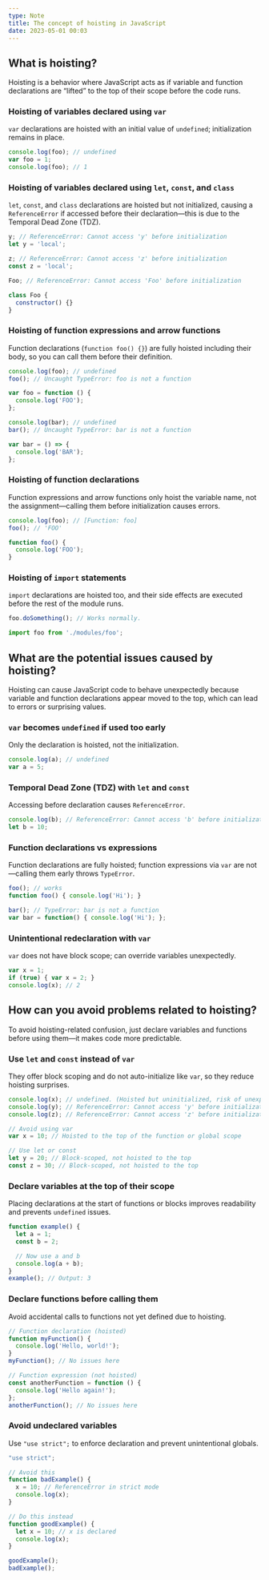 ```yaml
---
type: Note
title: The concept of hoisting in JavaScript
date: 2023-05-01 00:03
---
```


## What is hoisting?
Hoisting is a behavior where JavaScript acts as if variable and function declarations are “lifted” to the top of their scope before the code runs.
### Hoisting of variables declared using `var`
`var` declarations are hoisted with an initial value of `undefined`; initialization remains in place.

```javascript
console.log(foo); // undefined
var foo = 1;
console.log(foo); // 1
```

### Hoisting of variables declared using `let`, `const`, and `class`
`let`, `const`, and `class` declarations are hoisted but not initialized, causing a `ReferenceError` if accessed before their declaration—this is due to the Temporal Dead Zone (TDZ).

```javascript
y; // ReferenceError: Cannot access 'y' before initialization
let y = 'local';

z; // ReferenceError: Cannot access 'z' before initialization
const z = 'local';

Foo; // ReferenceError: Cannot access 'Foo' before initialization

class Foo {
  constructor() {}
}
```

### Hoisting of function expressions and arrow functions
Function declarations (`function foo() {}`) are fully hoisted including their body, so you can call them before their definition.

```javascript
console.log(foo); // undefined
foo(); // Uncaught TypeError: foo is not a function

var foo = function () {
  console.log('FOO');
};

console.log(bar); // undefined
bar(); // Uncaught TypeError: bar is not a function

var bar = () => {
  console.log('BAR');
};
```

### Hoisting of function declarations
Function expressions and arrow functions only hoist the variable name, not the assignment—calling them before initialization causes errors.

```javascript
console.log(foo); // [Function: foo]
foo(); // 'FOO'

function foo() {
  console.log('FOO');
}
```

### Hoisting of `import` statements
`import` declarations are hoisted too, and their side effects are executed before the rest of the module runs.

```javascript
foo.doSomething(); // Works normally.

import foo from './modules/foo';
```

## What are the potential issues caused by hoisting?
Hoisting can cause JavaScript code to behave unexpectedly because variable and function declarations appear moved to the top, which can lead to errors or surprising values.
### `var` becomes `undefined` if used too early
Only the declaration is hoisted, not the initialization.

```javascript
console.log(a); // undefined  
var a = 5;
```

### **Temporal Dead Zone (TDZ) with** **`let`** **and** **`const`**
Accessing before declaration causes `ReferenceError`.

```javascript
console.log(b); // ReferenceError: Cannot access 'b' before initialization  
let b = 10;
```

### Function declarations vs expressions
Function declarations are fully hoisted; function expressions via `var` are not—calling them early throws `TypeError`.

```javascript
foo(); // works
function foo() { console.log('Hi'); }

bar(); // TypeError: bar is not a function
var bar = function() { console.log('Hi'); };
```

### Unintentional redeclaration with `var`
`var` does not have block scope; can override variables unexpectedly.

```javascript
var x = 1;
if (true) { var x = 2; }
console.log(x); // 2
```

## How can you avoid problems related to hoisting?
To avoid hoisting-related confusion, just declare variables and functions before using them—it makes code more predictable.
### Use `let` and `const` instead of `var`
They offer block scoping and do not auto-initialize like `var`, so they reduce hoisting surprises.

```javascript
console.log(x); // undefined. (Hoisted but uninitialized, risk of unexpected behavior)
console.log(y); // ReferenceError: Cannot access 'y' before initialization. (Not hoisted)
console.log(z); // ReferenceError: Cannot access 'z' before initialization. (Not hoisted)

// Avoid using var
var x = 10; // Hoisted to the top of the function or global scope

// Use let or const
let y = 20; // Block-scoped, not hoisted to the top
const z = 30; // Block-scoped, not hoisted to the top
```

### Declare variables at the top of their scope
Placing declarations at the start of functions or blocks improves readability and prevents `undefined` issues.

```javascript
function example() {
  let a = 1;
  const b = 2;

  // Now use a and b
  console.log(a + b);
}
example(); // Output: 3
```

### Declare functions before calling them
Avoid accidental calls to functions not yet defined due to hoisting.

```javascript
// Function declaration (hoisted)
function myFunction() {
  console.log('Hello, world!');
}
myFunction(); // No issues here

// Function expression (not hoisted)
const anotherFunction = function () {
  console.log('Hello again!');
};
anotherFunction(); // No issues here
```

### Avoid undeclared variables
Use `"use strict";` to enforce declaration and prevent unintentional globals.

```javascript
"use strict";

// Avoid this
function badExample() {
  x = 10; // ReferenceError in strict mode
  console.log(x);
}

// Do this instead
function goodExample() {
  let x = 10; // x is declared
  console.log(x);
}

goodExample();
badExample();
```